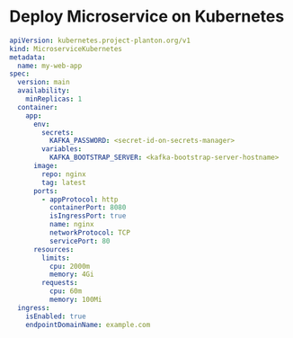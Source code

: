 # Deploy Microservice on Kubernetes

```yaml
apiVersion: kubernetes.project-planton.org/v1
kind: MicroserviceKubernetes
metadata:
  name: my-web-app
spec:
  version: main
  availability:
    minReplicas: 1
  container:
    app:
      env:
        secrets:
          KAFKA_PASSWORD: <secret-id-on-secrets-manager>
        variables:
          KAFKA_BOOTSTRAP_SERVER: <kafka-bootstrap-server-hostname>
      image:
        repo: nginx
        tag: latest
      ports:
        - appProtocol: http
          containerPort: 8080
          isIngressPort: true
          name: nginx
          networkProtocol: TCP
          servicePort: 80
      resources:
        limits:
          cpu: 2000m
          memory: 4Gi
        requests:
          cpu: 60m
          memory: 100Mi
  ingress:
    isEnabled: true
    endpointDomainName: example.com
```
